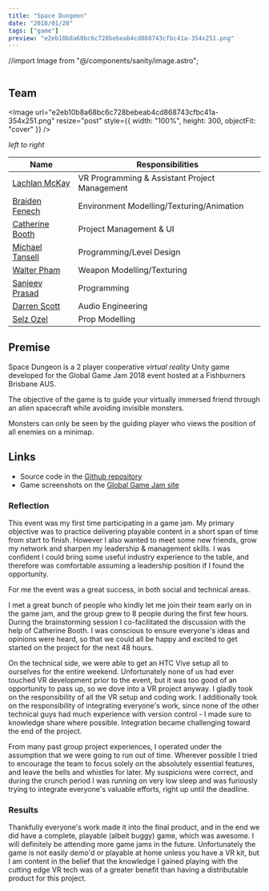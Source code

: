 ```yaml
---
title: "Space Dungeon"
date: "2018/01/28"
tags: ["game"]
preview: "e2eb10b8a68bc6c728bebeab4cd868743cfbc41a-354x251.png"
---
```


//import Image from "@/components/sanity/image.astro";

<div style={{ display: "flex", flexWrap: "wrap", justifyContent: "center" }}>
  <div style={{ position: "relative", width: "100%" }}>
    <Image
      url="8c21002c887db2219d1b3f883faa69c930ebcb26-354x175.png"
      resize="post"
      style={{ width: "100%", height: 200, objectFit: "cover" }}
    />
  </div>
</div>

## Team

<Image
  url="e2eb10b8a68bc6c728bebeab4cd868743cfbc41a-354x251.png"
  resize="post"
  style={{ width: "100%", height: 300, objectFit: "cover" }}
/>

_left to right_

| Name                                                                     | Responsibilities                              |
| ------------------------------------------------------------------------ | --------------------------------------------- |
| [Lachlan McKay](https://github.com/lokimckay)                            | VR Programming & Assistant Project Management |
| [Braiden Fenech](https://www.linkedin.com/in/braiden-fenech-bb6687b1/)   | Environment Modelling/Texturing/Animation     |
| [Catherine Booth](https://www.linkedin.com/in/catherine-booth-739464b3/) | Project Management & UI                       |
| [Michael Tansell](https://www.linkedin.com/in/michael-tansell/)          | Programming/Level Design                      |
| [Walter Pham](https://www.linkedin.com/in/walterpham/)                   | Weapon Modelling/Texturing                    |
| [Sanjeev Prasad](https://github.com/sanjeevprasad92)                     | Programming                                   |
| [Darren Scott](https://www.facebook.com/darren.scott.908)                | Audio Engineering                             |
| [Selz Ozel](https://www.facebook.com/selim.ozel)                         | Prop Modelling                                |

## Premise

Space Dungeon is a 2 player cooperative <i>virtual reality</i> Unity
game developed for the Global Game Jam 2018 event hosted at a
Fishburners Brisbane AUS.

The objective of the game is to guide your virtually immersed friend
through an alien spacecraft while avoiding invisible monsters.

Monsters can only be seen by the guiding player who views the
position of all enemies on a minimap.

## Links

- Source code in the [Github repository](https://github.com/lokimckay/spacedungeon-ggj2018)
- Game screenshots on the [Global Game Jam site](https://globalgamejam.org/2018/games/space-dungeon)

### Reflection

This event was my first time participating in a game jam. My primary
objective was to practice delivering playable content in a short span of
time from start to finish. However I also wanted to meet some new
friends, grow my network and sharpen my leadership & management skills.
I was confident I could bring some useful industry experience to the
table, and therefore was comfortable assuming a leadership position if I
found the opportunity.

For me the event was a great success, in both social and technical
areas.

I met a great bunch of people who kindly let me join their team early on
in the game jam, and the group grew to 8 people during the first few
hours. During the brainstorming session I co-facilitated the discussion
with the help of Catherine Booth. I was conscious to ensure everyone's
ideas and opinions were heard, so that we could all be happy and excited
to get started on the project for the next 48 hours.

On the technical side, we were able to get an HTC Vive setup all to
ourselves for the entire weekend. Unfortunately none of us had ever
touched VR development prior to the event, but it was too good of an
opportunity to pass up, so we dove into a VR project anyway. I gladly
took on the responsibility of all the VR setup and coding work. I
additionally took on the responsibility of integrating everyone's work,
since none of the other technical guys had much experience with version
control - I made sure to knowledge share where possible. Integration
became challenging toward the end of the project.

From many past group project experiences, I operated under the
assumption that we were going to run out of time. Wherever possible I
tried to encourage the team to focus solely on the absolutely essential
features, and leave the bells and whistles for later. My suspicions were
correct, and during the crunch period I was running on very low sleep
and was furiously trying to integrate everyone's valuable efforts, right
up until the deadline.

### Results

Thankfully everyone's work made it into the final product, and in the
end we did have a complete, playable (albeit buggy) game, which was
awesome. I will definitely be attending more game jams in the future.
Unfortunately the game is not easily demo'd or playable at home unless
you have a VR kit, but I am content in the belief that the knowledge I
gained playing with the cutting edge VR tech was of a greater benefit
than having a distributable product for this project.
